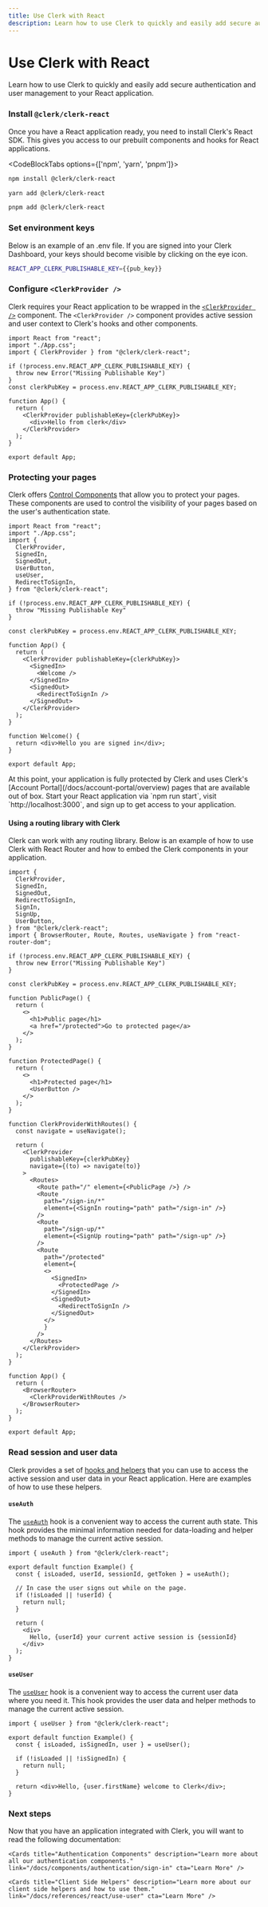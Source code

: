 ```yaml
---
title: Use Clerk with React
description: Learn how to use Clerk to quickly and easily add secure authentication and user management to your React application.
---
```



# Use Clerk with React

Learn how to use Clerk to quickly and easily add secure authentication and user management to your React application.

<Steps>

### Install `@clerk/clerk-react`

Once you have a React application ready, you need to install Clerk's React SDK. This gives you access to our prebuilt components and hooks for React applications.

<CodeBlockTabs options={['npm', 'yarn', 'pnpm']}>
  ```bash filename="terminal"
  npm install @clerk/clerk-react
  ```

  ```bash filename="terminal"
  yarn add @clerk/clerk-react
  ```

  ```bash filename="terminal"
  pnpm add @clerk/clerk-react
  ```
</CodeBlockTabs>

### Set environment keys

Below is an example of an .env file. If you are signed into your Clerk Dashboard, your keys should become visible by clicking on the eye icon.

<InjectKeys>

```sh filename=".env"
REACT_APP_CLERK_PUBLISHABLE_KEY={{pub_key}}
```

</InjectKeys>

### Configure `<ClerkProvider />`

Clerk requires your React application to be wrapped in the [`<ClerkProvider />`](/docs/components/clerk-provider) component. The `<ClerkProvider />` component provides active session and user context to Clerk's hooks and other components.

```tsx filename="app.tsx"
import React from "react";
import "./App.css";
import { ClerkProvider } from "@clerk/clerk-react";

if (!process.env.REACT_APP_CLERK_PUBLISHABLE_KEY) {
  throw new Error("Missing Publishable Key")
}
const clerkPubKey = process.env.REACT_APP_CLERK_PUBLISHABLE_KEY;

function App() {
  return (
    <ClerkProvider publishableKey={clerkPubKey}>
      <div>Hello from clerk</div>
    </ClerkProvider>
  );
}

export default App;
```

### Protecting your pages

Clerk offers [Control Components](/docs/components/overview) that allow you to protect your pages. These components are used to control the visibility of your pages based on the user's authentication state.

```tsx filename="app.tsx"
import React from "react";
import "./App.css";
import {
  ClerkProvider,
  SignedIn,
  SignedOut,
  UserButton,
  useUser,
  RedirectToSignIn,
} from "@clerk/clerk-react";

if (!process.env.REACT_APP_CLERK_PUBLISHABLE_KEY) {
  throw "Missing Publishable Key"
}

const clerkPubKey = process.env.REACT_APP_CLERK_PUBLISHABLE_KEY;

function App() {
  return (
    <ClerkProvider publishableKey={clerkPubKey}>
      <SignedIn>
        <Welcome />
      </SignedIn>
      <SignedOut>
        <RedirectToSignIn />
      </SignedOut>
    </ClerkProvider>
  );
}

function Welcome() {
  return <div>Hello you are signed in</div>;
}

export default App;
```

<Callout type="info" emoji="🎉">
 At this point, your application is fully protected by Clerk and uses Clerk's [Account Portal](/docs/account-portal/overview) pages that are available out of box.
Start your React application via `npm run start`, visit `http://localhost:3000`, and sign up to get access to your application.
</Callout>


#### Using a routing library with Clerk

Clerk can work with any routing library. Below is an example of how to use Clerk with React Router and how to embed the Clerk components in your application.

```tsx filename="app.tsx"
import {
  ClerkProvider,
  SignedIn,
  SignedOut,
  RedirectToSignIn,
  SignIn,
  SignUp,
  UserButton,
} from "@clerk/clerk-react";
import { BrowserRouter, Route, Routes, useNavigate } from "react-router-dom";

if (!process.env.REACT_APP_CLERK_PUBLISHABLE_KEY) {
  throw new Error("Missing Publishable Key")
}

const clerkPubKey = process.env.REACT_APP_CLERK_PUBLISHABLE_KEY;

function PublicPage() {
  return (
    <>
      <h1>Public page</h1>
      <a href="/protected">Go to protected page</a>
    </>
  );
}

function ProtectedPage() {
  return (
    <>
      <h1>Protected page</h1>
      <UserButton />
    </>
  );
}

function ClerkProviderWithRoutes() {
  const navigate = useNavigate();

  return (
    <ClerkProvider
      publishableKey={clerkPubKey}
      navigate={(to) => navigate(to)}
    >
      <Routes>
        <Route path="/" element={<PublicPage />} />
        <Route
          path="/sign-in/*"
          element={<SignIn routing="path" path="/sign-in" />}
        />
        <Route
          path="/sign-up/*"
          element={<SignUp routing="path" path="/sign-up" />}
        />
        <Route
          path="/protected"
          element={
          <>
            <SignedIn>
              <ProtectedPage />
            </SignedIn>
            <SignedOut>
              <RedirectToSignIn />
            </SignedOut>
          </>
          }
        />
      </Routes>
    </ClerkProvider>
  );
}

function App() {
  return (
    <BrowserRouter>
      <ClerkProviderWithRoutes />
    </BrowserRouter>
  );
}

export default App;
```

### Read session and user data

Clerk provides a set of [hooks and helpers](/docs/references/react/use-user) that you can use to access the active session and user data in your React application. Here are examples of how to use these helpers.

#### `useAuth`

The [`useAuth`](/docs/references/react/use-auth) hook is a convenient way to access the current auth state. This hook provides the minimal information needed for data-loading and helper methods to manage the current active session.

```tsx filename="pages/example.tsx"
import { useAuth } from "@clerk/clerk-react";

export default function Example() {
  const { isLoaded, userId, sessionId, getToken } = useAuth();

  // In case the user signs out while on the page.
  if (!isLoaded || !userId) {
    return null;
  }

  return (
    <div>
      Hello, {userId} your current active session is {sessionId}
    </div>
  );
}
```

#### `useUser`

The [`useUser`](/docs/references/react/use-user) hook is a convenient way to access the current user data where you need it. This hook provides the user data and helper methods to manage the current active session.

```tsx filename="pages/example.tsx"
import { useUser } from "@clerk/clerk-react";

export default function Example() {
  const { isLoaded, isSignedIn, user } = useUser();

  if (!isLoaded || !isSignedIn) {
    return null;
  }

  return <div>Hello, {user.firstName} welcome to Clerk</div>;
}
```
</Steps>

### Next steps

Now that you have an application integrated with Clerk, you will want to read the following documentation:

<div className="container mx-auto my-4">
  <div className="grid grid-cols-1 gap-6 md:grid-cols-2">
    <Cards title="Customization & Localization" description="Learn how to customize and localize the Clerk components." link="/docs/components/customization/overview" cta="Learn More" />

    <Cards title="Authentication Components" description="Learn more about all our authentication components." link="/docs/components/authentication/sign-in" cta="Learn More" />

    <Cards title="Client Side Helpers" description="Learn more about our client side helpers and how to use them." link="/docs/references/react/use-user" cta="Learn More" />
  </div>
</div>
